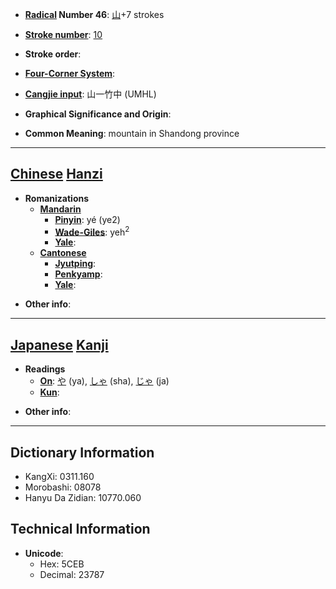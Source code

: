 * '''[[Wiktionary:Chinese radical index| Radical]] Number 46''': [[Wiktionary:Chinese radical index 山|山]]+7 strokes

* '''[[Wiktionary:Chinese total strokes index|Stroke number]]''': [[Wiktionary:Chinese total strokes index 10|10]]

* '''Stroke order''': 

* '''[[Wiktionary:Chinese four corner index|Four-Corner System]]''': 

* '''[[Wiktionary:Chinese Cangjie index|Cangjie input]]''': 山一竹中 (UMHL)

* '''Graphical Significance and Origin''': 

* '''Common Meaning''': mountain in Shandong province

----

== [[Chinese]] [[Hanzi]] ==

* '''Romanizations'''
** '''[[Mandarin]]'''
*** '''[[Pinyin]]''': yé (ye2)
*** '''[[Wade-Giles]]''': yeh<sup>2</sup>
*** '''[[Yale]]''': 
** '''[[Cantonese]]'''
*** '''[[Jyutping]]''':
*** '''[[Penkyamp]]''': 
*** '''[[Yale]]''': 

* '''Other info''': 

----

== [[Japanese]] [[Kanji]] ==

* '''Readings'''
** '''[[On]]''': [[や]] (ya), [[しゃ]] (sha), [[じゃ]] (ja)
** '''[[Kun]]''': 

* '''Other info''':  

----

== Dictionary Information ==

* KangXi: 0311.160
* Morobashi: 08078
* Hanyu Da Zidian: 10770.060

== Technical Information ==

* '''Unicode''':
** Hex: 5CEB
** Decimal: 23787